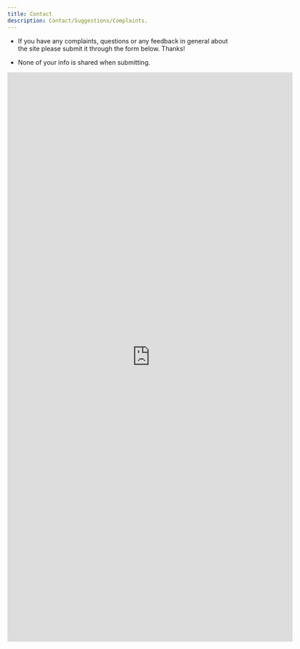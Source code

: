 ```yaml
---
title: Contact
description: Contact/Suggestions/Complaints.
---
```



- If you have any complaints, questions or any feedback in general about the site please submit it through the form below. Thanks!

- None of your info is shared when submitting.

<iframe class="contact-form" src="https://docs.google.com/forms/d/e/1FAIpQLSeDJ8s9Q-LfV_upWJOkTe5hx6LDmMcWGl40TG3bfqzncvTWkA/viewform?embedded=true" width="640" height="1280" frameborder="0" marginheight="0" marginwidth="0">Loading…</iframe>

<Footer/>
